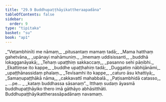```yaml
---
title: "29.9 Buddhupaṭṭhāyikattheraapadāna"
tableOfContents: false
sidebar:
  order: 9
type: "tipitaka"
basket: "su"
book: "ap1"
---
```



<DynamicBreadcrumb />

<Division number="38" book="ap1" bookNo="20" page="274">

<Paragraph number="3340" type="verses" book="ap1">
_“Veṭambhinīti me nāmaṃ,_  
_pitusantaṃ mamaṃ tadā;_  
_Mama hatthaṃ gahetvāna,_  
_upānayi mahāmuniṃ._  

</Paragraph>

</Division>
<Division number="39" book="ap1" bookNo="20" page="274">

<Paragraph number="3341" type="verses" book="ap1">
_Imemaṃ uddisissanti,_  
_buddhā lokagganāyakā;_  
_Tehaṃ upaṭṭhiṃ sakkaccaṃ,_  
_pasanno sehi pāṇibhi._  

</Paragraph>

</Division>
<Division number="40" book="ap1" bookNo="20" page="274">

<Paragraph number="3342" type="verses" book="ap1">
_Ekattiṃse ito kappe,_  
_buddhe upaṭṭhahiṃ tadā;_  
_Duggatiṃ nābhijānāmi,_  
_upaṭṭhānassidaṃ phalaṃ._  

</Paragraph>

</Division>
<Division number="41" book="ap1" bookNo="20" page="274">

<Paragraph number="3343" type="verses" book="ap1">
_Tevīsamhi ito kappe,_  
_caturo āsu khattiyā;_  
_Samaṇupaṭṭhākā nāma,_  
_cakkavattī mahabbalā._  

</Paragraph>

</Division>
<Division number="42" book="ap1" bookNo="20" page="274">

<Paragraph number="3344" type="verses" book="ap1">
_Paṭisambhidā catasso,_  
_ …pe… _  
_kataṃ buddhassa sāsanaṃ”._  

</Paragraph>

<Paragraph number="3345" book="ap1">
Itthaṃ sudaṃ āyasmā buddhupaṭṭhāyiko thero imā gāthāyo abhāsitthāti.

</Paragraph>
</Division>

<Paragraph number="3346" type="center" book="ap1">
Buddhupaṭṭhāyikattherassāpadānaṃ navamaṃ.
</Paragraph>